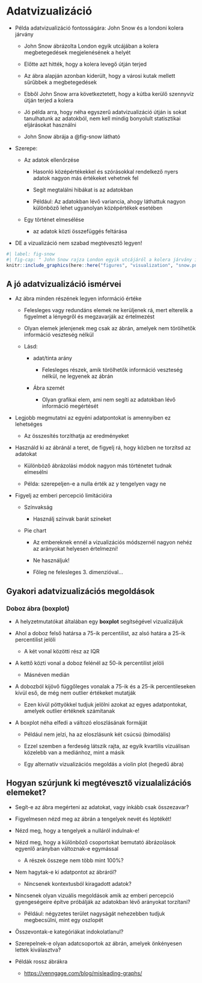 # Adatvizualizáció

-   Példa adatvizualizáció fontosságára: John Snow és a londoni kolera járvány

    -   John Snow ábrázolta London egyik utcájában a kolera megbetegedések megjelenésének a helyét

    -   Előtte azt hitték, hogy a kolera levegő útján terjed

    -   Az ábra alapján azonban kiderült, hogy a városi kutak mellett sűrűbbek a megbetegedések

    -   Ebből John Snow arra következtetett, hogy a kútba kerülő szennyvíz útján terjed a kolera

    -   Jó példa arra, hogy néha egyszerű adatvizualizáció útján is sokat tanulhatunk az adatokból, nem kell mindig bonyolult statisztikai eljárásokat használni

    -   John Snow ábrája a @fig-snow látható

-   Szerepe:

    -   Az adatok ellenőrzése

        -   Hasonló középértékekkel és szórásokkal rendelkező nyers adatok nagyon más értékeket vehetnek fel

        -   Segít megtalálni hibákat is az adatokban

        -   Például: Az adatokban lévő variancia, ahogy láthattuk nagyon különböző lehet ugyanolyan középértékek esetében

    -   Egy történet elmesélése

        -   az adatok közti összefüggés feltárása

-   DE a vizualizáció nem szabad megtévesztő legyen!

```r
#| label: fig-snow
#| fig-cap: " John Snow rajza London egyik utcájáról a kolera járvány idején. A pontok a kolerás megbetegedéseket jelölik, míg az X a kutakat jelöli."
knitr::include_graphics(here::here("figures", "visualization", "snow.png"))
```

## A jó adatvizualizáció ismérvei

-   Az ábra minden részének legyen információ értéke

    -   Felesleges vagy redundáns elemek ne kerüljenek rá, mert elterelik a figyelmet a lényegről és megzavarják az értelmezést

    -   Olyan elemek jelenjenek meg csak az ábrán, amelyek nem törölhetők információ veszteség nélkül

    -   Lásd:

        -   adat/tinta arány

            -   Felesleges részek, amik törölhetők információ veszteség nélkül, ne legyenek az ábrán

        -   Ábra szemét

            -   Olyan grafikai elem, ami nem segíti az adatokban lévő információ megértését

-   Legjobb megmutatni az egyéni adatpontokat is amennyiben ez lehetséges

    -   Az összesítés torzíthatja az eredményeket

-   Használd ki az ábránál a teret, de figyelj rá, hogy közben ne torzítsd az adatokat

    -   Különböző ábrázolási módok nagyon más történetet tudnak elmesélni

    -   Példa: szerepeljen-e a nulla érték az y tengelyen vagy ne

-   Figyelj az emberi percepció limitációira

    -   Színvakság

        -   Használj színvak barát színeket

    -   Pie chart

        -   Az embereknek ennél a vizualizációs módszernél nagyon nehéz az arányokat helyesen értelmezni!

        -   Ne használjuk!

        -   Főleg ne felesleges 3. dimenzióval...

## Gyakori adatvizualizációs megoldások

### Doboz ábra (boxplot)

-   A helyzetmutatókat általában egy **boxplot** segítségével vizualizáljuk

-   Ahol a doboz felső határsa a 75-ik percentilist, az alsó határa a 25-ik percentilist jelöli

    -   A két vonal közötti rész az IQR

-   A kettő közti vonal a doboz felénél az 50-ik percentilist jelöli

    -   Másnéven medián

-   A dobozból kijövő függőleges vonalak a 75-ik és a 25-ik percentileseken kívül eső, de még nem outlier értékeket mutatják

    -   Ezen kívül pöttyökkel tudjuk jelölni azokat az egyes adatpontokat, amelyek outlier értéknek számítanak

-   A boxplot néha elfedi a változó eloszlásának formáját

    -   Például nem jelzi, ha az eloszlásunk két csúcsú (bimodális)

    -   Ezzel szemben a ferdeség látszik rajta, az egyik kvartilis vizuálisan közelebb van a mediánhoz, mint a másik

    -   Egy alternatív vizualizációs megoldás a violin plot (hegedű ábra)

## Hogyan szúrjunk ki megtévesztő vizualalizációs elemeket?

-   Segít-e az ábra megérteni az adatokat, vagy inkább csak összezavar?

-   Figyelmesen nézd meg az ábrán a tengelyek nevét és léptékét!

-   Nézd meg, hogy a tengelyek a nulláról indulnak-e! 

-   Nézd meg, hogy a különböző csoportokat bemutató ábrázolások egyenlő arányban változnak-e egymással

    -   A részek összege nem több mint 100%?

-   Nem hagytak-e ki adatpontot az ábráról?

    -   Nincsenek kontextusból kiragadott adatok?

-   Nincsenek olyan vizuális megoldások amik az emberi percepció gyengeségeire építve próbálják az adatokban lévő arányokat torzítani?

    -   Például: négyzetes terület nagyságát nehezebben tudjuk megbecsülni, mint egy oszlopét

-   Összevontak-e kategóriákat indokolatlanul?

-   Szerepelnek-e olyan adatcsoportok az ábrán, amelyek önkényesen lettek kiválasztva?

-   Példák rossz ábrákra

    -   <https://venngage.com/blog/misleading-graphs/>
